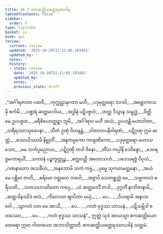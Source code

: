 ```yaml
---
title: 46.7 ဧကဆတ္တိယတ္ထေရအပဒါန
tableOfContents: false
sidebar:
  order: 7
type: tipitaka
basket: su
book: ap1
review:
  current: review
  updated: '2025-10-20T21:21:05.183462'
  updated_by: ''
  notes: ''
  history:
  - state: review
    date: '2025-10-20T21:21:05.183462'
    updated_by: ''
    notes: ''
    previous_state: draft
---
```



<DynamicBreadcrumb />


<ReviewStatus review={frontmatter.review} showDetails={true} />

<HypothesisAnnotation frontmatter={frontmatter} />

<Division number="37" book="ap1" e="ch" v="20" p="432">

<Paragraph number="5927" type="verses" book="ap1">
_“အင်္ဂါရဇာတာ ပထဝီ,_  
_ကုက္ကုဠာနုဂတာ မဟီ;_  
_ပဒုမုတ္တရော ဘဂဝါ,_  
_အဗ္ဘောကာသမှိ စင်္ကမိ._  

</Paragraph>

</Division>
<Division number="38" book="ap1" e="ch" v="20" p="432">

<Paragraph number="5928" type="verses" book="ap1">
_ပဏ္ဍရံ ဆတ္တမာဒါယ,_  
_အဒ္ဓါနံ ပဋိပဇ္ဇဟံ;_  
_တတ္ထ ဒိသွာန သမ္ဗုဒ္ဓံ,_  
_ဝိတ္တိ မေ ဥပပဇ္ဇထ._  

</Paragraph>

</Division>
<Division number="39" book="ap1" e="ch" v="20" p="432">

<Paragraph number="5929" type="verses" book="ap1">
_မရီစိယောတ္ထဋာ ဘူမိ,_  
_အင်္ဂါရာဝ မဟီ အယံ;_  
ဥပဟန္တိ မဟာဝါတာ,_  
_သရီရဿာသုခေပနာ._  

</Paragraph>

</Division>
<Division number="40" book="ap1" e="ch" v="20" p="432">

<Paragraph number="5930" type="verses" book="ap1">
_သီတံ ဥဏှံ ဝိဟနန္တံ,_  
_ဝါတာတပနိဝါရဏံ;_  
_ပဋိဂ္ဂဏှ ဣမံ ဆတ္တံ,_  
_ဖဿယိဿာမိ နိဗ္ဗုတိံ._  

</Paragraph>

</Division>
<Division number="41" book="ap1" e="ch" v="20" p="432">

<Paragraph number="5931" type="verses" book="ap1">
_အနုကမ္ပကော ကာရုဏိကော,_  
_ပဒုမုတ္တရော မဟာယသော;_  
_မမ သင်္ကပ္ပမညာယ,_  
_ပဋိဂ္ဂဏှိ တဒါ ဇိနော._  

</Paragraph>

</Division>
<Division number="42" book="ap1" e="ch" v="20" p="432">

<Paragraph number="5932" type="verses" book="ap1">
_တိံသ ကပ္ပါနိ ဒေဝိန္ဒော,_  
_ဒေဝရဇ္ဇမကာရယိံ;_  
_သတာနံ ပဉ္စက္ခတ္တုဉ္စ,_  
_စက္ကဝတ္တီ အဟောသဟံ._  

</Paragraph>

</Division>
<Division number="43" book="ap1" e="ch" v="20" p="432">

<Paragraph number="5933" type="verses" book="ap1">
_ပဒေသရဇ္ဇံ ဝိပုလံ,_  
_ဂဏနာတော အသင်္ခိယံ;_  
_အနုဘောမိ သကံ ကမ္မံ,_  
_ပုဗ္ဗေ သုကတမတ္တနော._  

</Paragraph>

</Division>
<Division number="44" book="ap1" e="ch" v="20" p="432">

<Paragraph number="5934" type="verses" book="ap1">
_အယံ မေ ပစ္ဆိမာ ဇာတိ,_  
_စရိမော ဝတ္တတေ ဘဝေါ;_  
_အဇ္ဇာပိ သေတစ္ဆတ္တံ မေ,_  
_သဗ္ဗကာလံ ဓရီယတိ._  

</Paragraph>

</Division>
<Division number="45" book="ap1" e="ch" v="20" p="432">

<Paragraph number="5935" type="verses" book="ap1">
_သတသဟဿိတော ကပ္ပေ,_  
_ယံ ဆတ္တမဒဒိံ တဒါ;_  
_ဒုဂ္ဂတိံ နာဘိဇာနာမိ,_  
_ဆတ္တဒါနဿိဒံ ဖလံ._  

</Paragraph>

</Division>
<Division number="46" book="ap1" e="ch" v="20" p="433">

<Paragraph number="5936" type="verses" book="ap1">
_ကိလေသာ ဈာပိတာ မယှံ,_  
_ …ပေ… _  
_ဝိဟရာမိ အနာသဝေါ._  

</Paragraph>

</Division>
<Division number="47" book="ap1" e="ch" v="20" p="433">

<Paragraph number="5937" type="verses" book="ap1">
_သွာဂတံ ဝတ မေ အာသိ,_  
_ …ပေ… _  
_ကတံ ဗုဒ္ဓဿ သာသနံ._  

</Paragraph>

</Division>
<Division number="48" book="ap1" e="ch" v="20" p="433">

<Paragraph number="5938" type="verses" book="ap1">
_ပဋိသမ္ဘိဒါ စတဿော,_  
_ …ပေ… _  
_ကတံ ဗုဒ္ဓဿ သာသနံ”._  

</Paragraph>

<Paragraph number="5939" book="ap1">
ဣတ္ထံ သုဒံ အာယသ္မာ ဧကဆတ္တိယော ထေရော ဣမာ ဂါထာယော အဘာသိတ္ထာတိ.

</Paragraph>
</Division>

<Paragraph number="5940" type="center" book="ap1">
ဧကဆတ္တိယတ္ထေရဿာပဒါနံ သတ္တမံ.
</Paragraph>